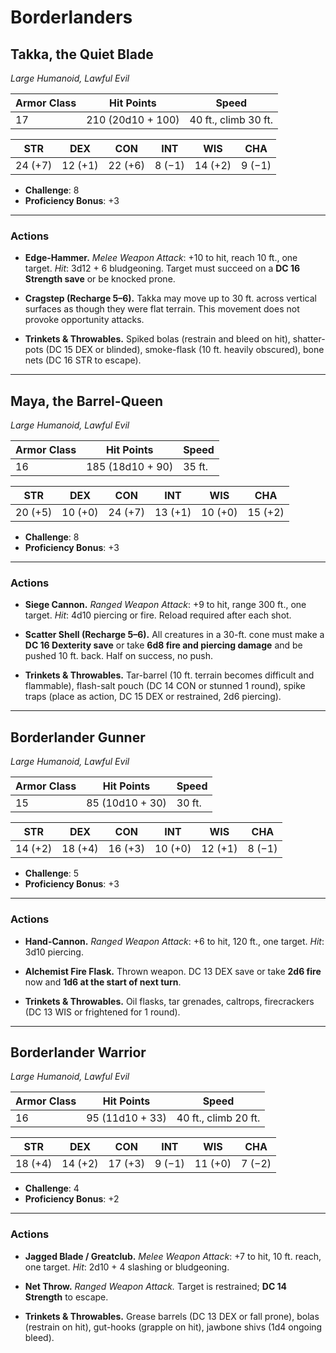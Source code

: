 # Borderlanders

## Takka, the Quiet Blade

_Large Humanoid, Lawful Evil_

| **Armor Class** | **Hit Points**    | **Speed**            |
| --------------- | ----------------- | -------------------- |
| 17              | 210 (20d10 + 100) | 40 ft., climb 30 ft. |

| STR     | DEX     | CON     | INT    | WIS     | CHA    |
| ------- | ------- | ------- | ------ | ------- | ------ |
| 24 (+7) | 12 (+1) | 22 (+6) | 8 (−1) | 14 (+2) | 9 (−1) |

- **Challenge**: 8
- **Proficiency Bonus**: +3

---

### Actions

- **Edge-Hammer.** _Melee Weapon Attack_: +10 to hit, reach 10 ft., one target.
  _Hit_: 3d12 + 6 bludgeoning. Target must succeed on a **DC 16 Strength save** or be knocked prone.

- **Cragstep (Recharge 5–6).** Takka may move up to 30 ft. across vertical surfaces as though they were flat terrain. This movement does not provoke opportunity attacks.

- **Trinkets & Throwables.** Spiked bolas (restrain and bleed on hit), shatter-pots (DC 15 DEX or blinded), smoke-flask (10 ft. heavily obscured), bone nets (DC 16 STR to escape).

---

## Maya, the Barrel-Queen

_Large Humanoid, Lawful Evil_

| **Armor Class** | **Hit Points**   | **Speed** |
| --------------- | ---------------- | --------- |
| 16              | 185 (18d10 + 90) | 35 ft.    |

| STR     | DEX     | CON     | INT     | WIS     | CHA     |
| ------- | ------- | ------- | ------- | ------- | ------- |
| 20 (+5) | 10 (+0) | 24 (+7) | 13 (+1) | 10 (+0) | 15 (+2) |

- **Challenge**: 8
- **Proficiency Bonus**: +3

---

### Actions

- **Siege Cannon.** _Ranged Weapon Attack_: +9 to hit, range 300 ft., one target.
  _Hit_: 4d10 piercing or fire. Reload required after each shot.

- **Scatter Shell (Recharge 5–6).** All creatures in a 30-ft. cone must make a **DC 16 Dexterity save** or take **6d8 fire and piercing damage** and be pushed 10 ft. back. Half on success, no push.

- **Trinkets & Throwables.** Tar-barrel (10 ft. terrain becomes difficult and flammable), flash-salt pouch (DC 14 CON or stunned 1 round), spike traps (place as action, DC 15 DEX or restrained, 2d6 piercing).

---

## Borderlander Gunner

_Large Humanoid, Lawful Evil_

| **Armor Class** | **Hit Points**  | **Speed** |
| --------------- | --------------- | --------- |
| 15              | 85 (10d10 + 30) | 30 ft.    |

| STR     | DEX     | CON     | INT     | WIS     | CHA    |
| ------- | ------- | ------- | ------- | ------- | ------ |
| 14 (+2) | 18 (+4) | 16 (+3) | 10 (+0) | 12 (+1) | 8 (−1) |

- **Challenge**: 5
- **Proficiency Bonus**: +3

---

### Actions

- **Hand-Cannon.** _Ranged Weapon Attack_: +6 to hit, 120 ft., one target.
  _Hit_: 3d10 piercing.

- **Alchemist Fire Flask.** Thrown weapon. DC 13 DEX save or take **2d6 fire** now and **1d6 at the start of next turn**.

- **Trinkets & Throwables.** Oil flasks, tar grenades, caltrops, firecrackers (DC 13 WIS or frightened for 1 round).

---

## Borderlander Warrior

_Large Humanoid, Lawful Evil_

| **Armor Class** | **Hit Points**  | **Speed**            |
| --------------- | --------------- | -------------------- |
| 16              | 95 (11d10 + 33) | 40 ft., climb 20 ft. |

| STR     | DEX     | CON     | INT    | WIS     | CHA    |
| ------- | ------- | ------- | ------ | ------- | ------ |
| 18 (+4) | 14 (+2) | 17 (+3) | 9 (−1) | 11 (+0) | 7 (−2) |

- **Challenge**: 4
- **Proficiency Bonus**: +2

---

### Actions

- **Jagged Blade / Greatclub.** _Melee Weapon Attack_: +7 to hit, 10 ft. reach, one target.
  _Hit_: 2d10 + 4 slashing or bludgeoning.

- **Net Throw.** _Ranged Weapon Attack._ Target is restrained; **DC 14 Strength** to escape.

- **Trinkets & Throwables.** Grease barrels (DC 13 DEX or fall prone), bolas (restrain on hit), gut-hooks (grapple on hit), jawbone shivs (1d4 ongoing bleed).

